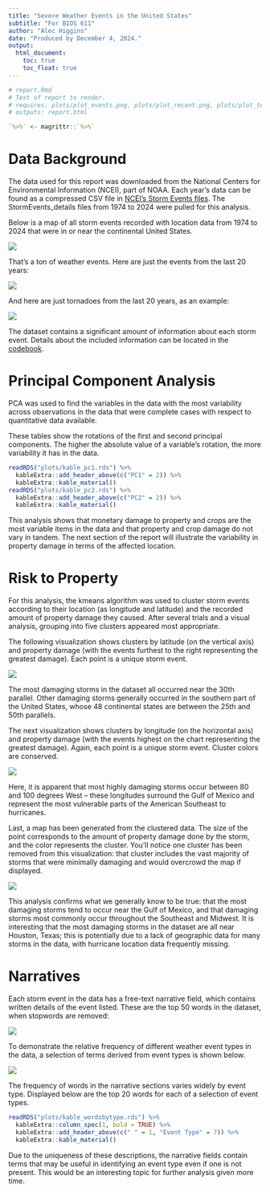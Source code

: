 ```yaml
---
title: "Severe Weather Events in the United States"
subtitle: "For BIOS 611"
author: "Alec Higgins"
date: "Produced by December 4, 2024."
output:
  html_document:
    toc: true
    toc_float: true
---
```


```r
# report.Rmd
# Text of report to render.
# requires: plots/plot_events.png, plots/plot_recent.png, plots/plot_tornado.png, plot_klat.png, plot_klon.png, plot_kmap.png, kable_pc1.rds, kable_pc2.rds
# outputs: report.html

`%>%` <- magrittr::`%>%`
```

# Data Background

The data used for this report was downloaded from the National Centers for Environmental Information (NCEI), part of NOAA. Each year's data can be found as a compressed CSV file in [NCEI's Storm Events files](https://www.ncei.noaa.gov/pub/data/swdi/stormevents/csvfiles/). The StormEvents_details files from 1974 to 2024 were pulled for this analysis.

Below is a map of all storm events recorded with location data from 1974 to 2024 that were in or near the continental United States.

![](plots/plot_events.png)

That's a ton of weather events. Here are just the events from the last 20 years:

![](plots/plot_recent.png)

And here are just tornadoes from the last 20 years, as an example:

![](plots/plot_tornado.png)

The dataset contains a significant amount of information about each storm event. Details about the included information can be located in the [codebook](./source_data/stormevents_codebook.pdf).

# Principal Component Analysis

PCA was used to find the variables in the data with the most variability across observations in the data that were complete cases with respect to quantitative data available.

These tables show the rotations of the first and second principal components. The higher the absolute value of a variable's rotation, the more variability it has in the data.

```r
readRDS("plots/kable_pc1.rds") %>% 
  kableExtra::add_header_above(c("PC1" = 2)) %>% 
  kableExtra::kable_material()
readRDS("plots/kable_pc2.rds") %>% 
  kableExtra::add_header_above(c("PC2" = 2)) %>% 
  kableExtra::kable_material()
```

This analysis shows that monetary damage to property and crops are the most variable items in the data and that property and crop damage do not vary in tandem. The next section of the report will illustrate the variability in property damage in terms of the affected location.

# Risk to Property

For this analysis, the kmeans algorithm was used to cluster storm events according to their location (as longitude and latitude) and the recorded amount of property damage they caused. After several trials and a visual analysis, grouping into five clusters appeared most appropriate.

The following visualization shows clusters by latitude (on the vertical axis) and property damage (with the events furthest to the right representing the greatest damage). Each point is a unique storm event.

![](plots/plot_klat.png)

The most damaging storms in the dataset all occurred near the 30th parallel. Other damaging storms generally occurred in the southern part of the United States, whose 48 continental states are between the 25th and 50th parallels.

The next visualization shows clusters by longitude (on the horizontal axis) and property damage (with the events highest on the chart representing the greatest damage). Again, each point is a unique storm event. Cluster colors are conserved.

![](plots/plot_klon.png)

Here, it is apparent that most highly damaging storms occur between 80 and 100 degrees West – these longitudes surround the Gulf of Mexico and represent the most vulnerable parts of the American Southeast to hurricanes.

Last, a map has been generated from the clustered data. The size of the point corresponds to the amount of property damage done by the storm, and the color represents the cluster. You'll notice one cluster has been removed from this visualization: that cluster includes the vast majority of storms that were minimally damaging and would overcrowd the map if displayed.

![](plots/plot_kmap.png)

This analysis confirms what we generally know to be true: that the most damaging storms tend to occur near the Gulf of Mexico, and that damaging storms most commonly occur throughout the Southeast and Midwest. It is interesting that the most damaging storms in the dataset are all near Houston, Texas; this is potentially due to a lack of geographic data for many storms in the data, with hurricane location data frequently missing.

# Narratives

Each storm event in the data has a free-text narrative field, which contains written details of the event listed. These are the top 50 words in the dataset, when stopwords are removed:

![](plots/plot_top50.png)

To demonstrate the relative frequency of different weather event types in the data, a selection of terms derived from event types is shown below.

![](plots/plot_weatherterms.png)

The frequency of words in the narrative sections varies widely by event type. Displayed below are the top 20 words for each of a selection of event types.

```r
readRDS("plots/kable_wordsbytype.rds") %>% 
  kableExtra::column_spec(1, bold = TRUE) %>% 
  kableExtra::add_header_above(c(" " = 1, "Event Type" = 7)) %>% 
  kableExtra::kable_material()
```

Due to the uniqueness of these descriptions, the narrative fields contain terms that may be useful in identifying an event type even if one is not present. This would be an interesting topic for further analysis given more time.